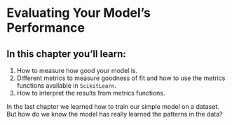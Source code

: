 # Evaluating Your Model's Performance 

:::{.callout-caution icon="false"}
# In this chapter you'll learn:
1. How to measure how good your model is.
2. Different metrics to measure goodness of fit and how to use the metrics functions available in `ScikitLearn`.
3. How to interpret the results from metrics functions.
:::

In the last chapter we learned how to train our simple model on a dataset. But how do we know the model has really learned the patterns in the data?